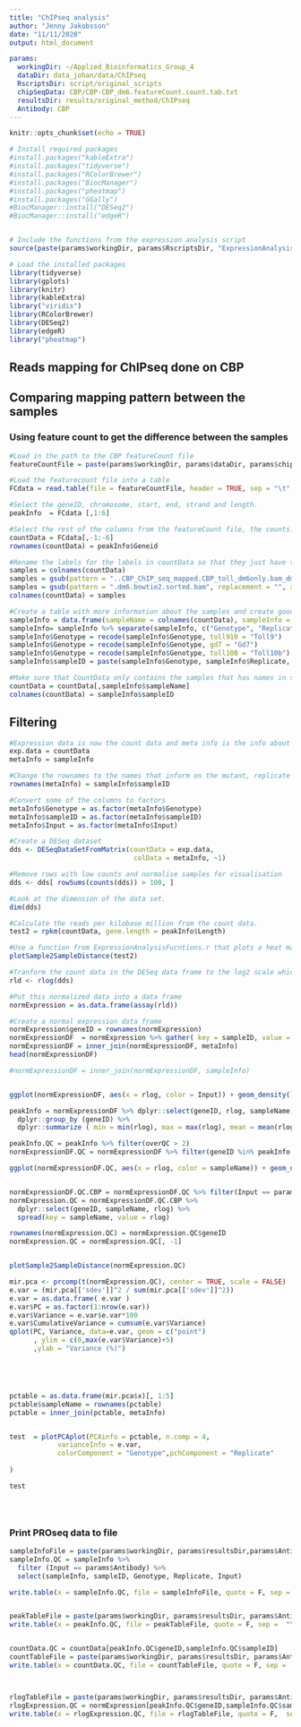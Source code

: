 ```yaml
---
title: "ChIPseq analysis"
author: "Jenny Jakobsson"
date: "11/11/2020"
output: html_document

params:
  workingDir: ~/Applied_Bioinformatics_Group_4
  dataDir: data_johan/data/ChIPseq
  RscriptsDir: script/original_scripts
  chipSeqData: CBP/CBP-CBP_dm6.featureCount.count.tab.txt
  resultsDir: results/original_method/ChIPseq
  Antibody: CBP
---
```


```r
knitr::opts_chunk$set(echo = TRUE)

# Install required packages
#install.packages("kableExtra")
#install.packages("tidyverse")
#install.packages("RColorBrewer")
#install.packages("BiocManager")
#install.packages("pheatmap")
#install.packages("GGally")
#BiocManager::install("DESeq2")
#BiocManager::install("edgeR")


# Include the functions from the expression analysis script
source(paste(params$workingDir, params$RscriptsDir, "ExpressionAnalysisFunctions.r",sep = "/"))

# Load the installed packages
library(tidyverse)
library(gplots)
library(knitr)
library(kableExtra)
library("viridis")
library(RColorBrewer)
library(DESeq2)
library(edgeR)
library("pheatmap")
```

## Reads mapping for ChIPseq done on CBP


## Comparing mapping pattern between the samples

### Using feature count to get the difference between the samples
```r
#Load in the path to the CBP featureCount file
featureCountFile = paste(params$workingDir, params$dataDir, params$chipSeqData, sep = "/")

#Load the featurecount file into a table
FCdata = read.table(file = featureCountFile, header = TRUE, sep = "\t", quote = "", stringsAsFactors = FALSE)

#Select the geneID, chromosome, start, end, strand and length. 
peakInfo  = FCdata [,1:6]

#Select the rest of the columns from the featureCount file, the counts. 
countData = FCdata[,-1:-6]
rownames(countData) = peakInfo$Geneid
```


```r
#Rename the labels for the labels in countData so that they just have the mutant name and replicate and input/CBP
samples = colnames(countData)
samples = gsub(pattern = "..CBP_ChIP_seq_mapped.CBP_toll_dm6only.bam_dm6.", replacement = "", x = samples)
samples = gsub(pattern = ".dm6.bowtie2.sorted.bam", replacement = "", x = samples)
colnames(countData) = samples

#Create a table with more information about the samples and create good names
sampleInfo = data.frame(sampleName = colnames(countData), sampleInfo = samples, stringsAsFactors = F)
sampleInfo= sampleInfo %>% separate(sampleInfo, c("Genotype", "Replicate", "Input", "sample"), sep = "_", remove = F)
sampleInfo$Genotype = recode(sampleInfo$Genotype, toll910 = "Toll9")
sampleInfo$Genotype = recode(sampleInfo$Genotype, gd7 = "Gd7")
sampleInfo$Genotype = recode(sampleInfo$Genotype, toll10B = "Toll10b")
sampleInfo$sampleID = paste(sampleInfo$Genotype, sampleInfo$Replicate, sampleInfo$Input , sep = "_")

#Make sure that CountData only contains the samples that has names in sampleName and change the name in countData
countData = countData[,sampleInfo$sampleName]
colnames(countData) = sampleInfo$sampleID
```

## Filtering


```r
#Expression data is now the count data and meta info is the info about the samples. 
exp.data = countData
metaInfo = sampleInfo

#Change the rownames to the names that inform on the mutant, replicate and CPB/input
rownames(metaInfo) = sampleInfo$sampleID

#Convert some of the columns to factors
metaInfo$Genotype = as.factor(metaInfo$Genotype)
metaInfo$sampleID = as.factor(metaInfo$sampleID)
metaInfo$Input = as.factor(metaInfo$Input)

#Create a DESeq dataset
dds <- DESeqDataSetFromMatrix(countData = exp.data,
                               colData = metaInfo, ~1)

#Remove rows with low counts and normalise samples for visualisation
dds <- dds[ rowSums(counts(dds)) > 100, ]

#Look at the dimension of the data set. 
dim(dds)

#Calculate the reads per kilobase million from the count data. 
test2 = rpkm(countData, gene.length = peakInfo$Length)

#Use a function from ExpressionAnalysisFucntions.r that plots a heat map. 
plotSample2SampleDistance(test2)

#Tranform the count data in the DESeq data frame to the log2 scale which minimizes differences between samples for rows with small counts, and which normalizes with respect to library size
rld <- rlog(dds)

#Put this normalized data into a data frame
normExpression = as.data.frame(assay(rld))

#Create a normal expression data frame
normExpression$geneID = rownames(normExpression)
normExpressionDF  = normExpression %>% gather( key = sampleID, value = rlog, -geneID)
normExpressionDF = inner_join(normExpressionDF, metaInfo)
head(normExpressionDF)

#normExpressionDF = inner_join(normExpressionDF, sampleInfo)


ggplot(normExpressionDF, aes(x = rlog, color = Input)) + geom_density()

peakInfo = normExpressionDF %>% dplyr::select(geneID, rlog, sampleName) %>% 
  dplyr::group_by (geneID) %>%
  dplyr::summarize ( min = min(rlog), max = max(rlog), mean = mean(rlog), sd = sd(rlog), overQC = length(which(rlog > 5)) ) 

peakInfo.QC = peakInfo %>% filter(overQC > 2)
normExpressionDF.QC = normExpressionDF %>% filter(geneID %in% peakInfo.QC$geneID)

ggplot(normExpressionDF.QC, aes(x = rlog, color = sampleName)) + geom_density()


normExpressionDF.QC.CBP = normExpressionDF.QC %>% filter(Input == params$Antibody)
normExpression.QC = normExpressionDF.QC.CBP %>%
  dplyr::select(geneID, sampleName, rlog) %>% 
  spread(key = sampleName, value = rlog)

rownames(normExpression.QC) = normExpression.QC$geneID
normExpression.QC = normExpression.QC[, -1]



```



```R


plotSample2SampleDistance(normExpression.QC)

mir.pca <- prcomp(t(normExpression.QC), center = TRUE, scale = FALSE) 
e.var = (mir.pca[['sdev']]^2 / sum(mir.pca[['sdev']]^2))
e.var = as.data.frame( e.var )
e.var$PC = as.factor(1:nrow(e.var)) 
e.var$Variance = e.var$e.var*100
e.var$CumulativeVariance = cumsum(e.var$Variance)
qplot(PC, Variance, data=e.var, geom = c("point")
      , ylim = c(0,max(e.var$Variance)+5) 
      ,ylab = "Variance (%)")





pctable = as.data.frame(mir.pca$x)[, 1:5]
pctable$sampleName = rownames(pctable)
pctable = inner_join(pctable, metaInfo)


test  = plotPCAplot(PCAinfo = pctable, n.comp = 4,
            varianceInfo = e.var, 
            colorComponent = "Genotype",pchComponent = "Replicate"
              
)

test





```


### Print PROseq data to file

```r
sampleInfoFile = paste(params$workingDir, params$resultsDir,params$Antibody, "CBP.CBP.sampleInfo.QC.tab.txt", sep = "/")
sampleInfo.QC = sampleInfo %>%
  filter (Input == params$Antibody) %>%
  select(sampleInfo, sampleID, Genotype, Replicate, Input)

write.table(x = sampleInfo.QC, file = sampleInfoFile, quote = F, sep =  "\t", row.names = F, col.names = T)


peakTableFile = paste(params$workingDir, params$resultsDir, params$Antibody, "CBP.CBP.peak.QC.tab.txt", sep = "/")
write.table(x = peakInfo.QC, file = peakTableFile, quote = F, sep =  "\t", row.names = F, col.names = T)


countData.QC = countData[peakInfo.QC$geneID,sampleInfo.QC$sampleID]
countTableFile = paste(params$workingDir, params$resultsDir, params$Antibody, "CBP.CBP.counts.QC.tab.txt", sep = "/")
write.table(x = countData.QC, file = countTableFile, quote = F, sep =  "\t", row.names = T, col.names = T)



rlogTableFile = paste(params$workingDir, params$resultsDir, params$Antibody, "CBP.CBP.rlog.QC.tab.txt", sep = "/")
rlogExpression.QC = normExpression[peakInfo.QC$geneID,sampleInfo.QC$sampleID]
write.table(x = rlogExpression.QC, file = rlogTableFile, quote = F,  sep =  "\t", row.names = T, col.names = T)


```



